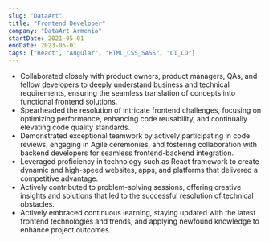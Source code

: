 ```yaml
---
slug: "DataArt"
title: "Frontend Developer"
company: "DataArt Armenia"
startDate: 2021-05-01
endDate: 2023-05-01
tags: ["React", "Angular", "HTML_CSS_SASS", "CI_CD"]
---
```


- Collaborated closely with product owners, product managers, QAs, and fellow developers to deeply understand business and technical requirements, ensuring the seamless translation of concepts into functional frontend solutions.
- Spearheaded the resolution of intricate frontend challenges, focusing on optimizing performance, enhancing code reusability, and continually elevating code quality standards.
- Demonstrated exceptional teamwork by actively participating in code reviews, engaging in Agile ceremonies, and fostering collaboration with backend developers for seamless frontend-backend integration.
- Leveraged proficiency in technology such as React framework to create dynamic and high-speed websites, apps, and platforms that delivered a competitive advantage.
- Actively contributed to problem-solving sessions, offering creative insights and solutions that led to the successful resolution of technical obstacles.
- Actively embraced continuous learning, staying updated with the latest frontend technologies and trends, and applying newfound knowledge to enhance project outcomes.
